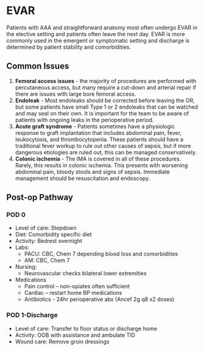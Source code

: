 #	EVAR

Patients with AAA and straightforward anatomy most often undergo EVAR in the elective setting and patients often leave the next day.  EVAR is more commonly used in the emergent or symptomatic setting and discharge is determined by patient stability and comorbidities.

## Common Issues

1. **Femoral access issues** - the majority of procedures are performed with percutaneous access, but many require a cut-down and arterial repair if there are issues with large bore femoral access.
2. **Endoleak** - Most endoleaks should be corrected before leaving the OR, but some patients have small Type 1 or 2 endoleaks that can be watched and may seal on their own.  It is important for the team to be aware of patients with ongoing leaks in the perioperative period.
3. **Acute graft syndrome** - Patients sometimes have a physiologic response to graft implantation that includes abdominal pain, fever, leukocytosis, and thrombocytopenia.  These patients should have a traditional fever workup to rule out other causes of sepsis, but if more dangerous etiologies are ruled out, this can be managed conservatively.
4. **Colonic ischemia** - The IMA is covered in all of these procedures.  Rarely, this results in colonic ischemia.  This presents with worsening abdominal pain, bloody stools and signs of sepsis.   Immediate management should be resuscitation and endoscopy.

## Post-op Pathway

### POD 0
  - Level of care: Stepdown
  - Diet: Comorbidity specific diet
  - Activity: Bedrest overnight
  - Labs:
    * PACU: CBC, Chem 7 depending blood loss and comorbidities
    * AM: CBC, Chem 7
  - Nursing:
    * Neurovascular checks bilateral lower extremities
  - Medications
    * Pain control – non-opiates often sufficient
    * Cardiac – restart home BP medications
    * Antibiotics - 24hr perioperative abx (Ancef 2g q8 x2 doses)

### POD 1-Discharge
  - Level of care: Transfer to floor status or discharge home
  - Activity: OOB with assistance and ambulate TID
  - Wound care: Remove groin dressings